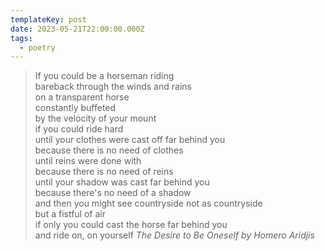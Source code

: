 ```yaml
---
templateKey: post
date: 2023-05-21T22:00:00.000Z
tags:
  - poetry
---
```

> If you could be a horseman riding<br/>
> bareback through the winds and rains<br/>
> on a transparent horse<br/>
> constantly buffeted<br/>
> by the velocity of your mount<br/>
> if you could ride hard<br/>
> until your clothes were cast off far behind you<br/>
> because there is no need of clothes<br/>
> until reins were done with<br/>
> because there is no need of reins<br/>
> until your shadow was cast far behind you<br/>
> because there's no need of a shadow<br/>
> and then you might see countryside not as countryside<br/>
> but a fistful of air<br/>
> if only you could cast the horse far behind you<br/>
> and ride on, on yourself
> <cite>The Desire to Be Oneself by Homero Aridjis</cite>
